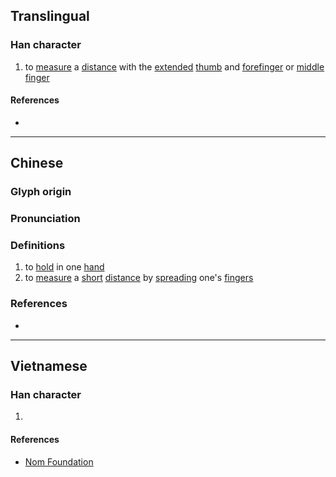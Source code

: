 {{character info}}
==Translingual==

===Han character===
{{Han char|rn=64|rad=手|as=09|sn=12|four=54027|canj=QJBJ|ids=⿰扌南}}

# {{lb|zh|Cantonese}} to [[measure]] a [[distance]] with the [[extended]] [[thumb]] and [[forefinger]] or [[middle finger]]

====References====
* {{Han ref|kx=0441.050|dkj=12327|dj=0792.010|hdz=31913.010|uh=63C7|ud=25543|bh=D96B|bd=55659}}

----

==Chinese==
{{zh-forms}}

===Glyph origin===
{{Han etym}}

===Pronunciation===
{{zh-pron
|m=nǎn
|c=naam5
|mc=y
|oc=y
|cat=
}}

===Definitions===
{{zh-hanzi}}

# to [[hold]] in one [[hand]]
# to [[measure]] a [[short]] [[distance]] by [[spreading]] one's [[fingers]]

===References===
* {{R:yue:mfccd}}

----

==Vietnamese==

===Han character===
{{vi-readings|rs=手09|reading=nêm, nắm, nen, nên}}

# {{rfdef|vi|sort=手09}}

====References====
* [http://nomfoundation.org/common/nom_details.php?codepoint=63c7 Nom Foundation]